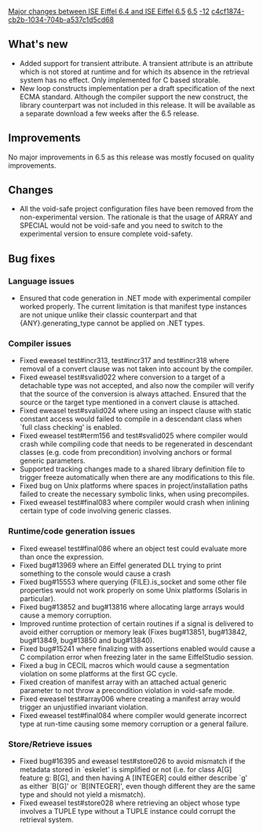 [[Property:title|Major changes between ISE Eiffel 6.4 and ISE Eiffel 6.5]]
[[Property:link_title|6.5]]
[[Property:weight|-12]]
[[Property:uuid|c4cf1874-cb2b-1034-704b-a537c1d5cd68]]
==What's new==
{{seealso|[[Differences between standard ECMA-367 and Eiffel Software implementation|Differences between standard ECMA-367 and Eiffel Software implementation]] }}
*Added support for transient attribute. A transient attribute is an attribute which is not stored at runtime and for which its absence in the retrieval system has no effect. Only implemented for C based storable.
* New loop constructs implementation per a draft specification of the next ECMA standard. Although the compiler support the new construct, the library counterpart was not included in this release. It will be available as a separate download a few weeks after the 6.5 release.

==Improvements==
No major improvements in 6.5 as this release was mostly focused on quality improvements.

==Changes==
* All the void-safe project configuration files have been removed from the non-experimental version. The rationale is that the usage of ARRAY and SPECIAL would not be void-safe and you need to switch to the experimental version to ensure complete void-safety.

==Bug fixes==

===Language issues===
* Ensured that code generation in .NET mode with experimental compiler worked properly. The current limitation is that manifest type instances are not unique unlike their classic counterpart and that {ANY}.generating_type cannot be applied on .NET types.

===Compiler issues===
* Fixed eweasel test#incr313, test#incr317 and test#incr318 where removal of a convert clause was not taken into account by the compiler. 
* Fixed eweasel test#svalid022 where conversion to a target of a detachable type was not accepted, and also now the compiler will verify that the source of the conversion is always attached. Ensured that the source or the target type mentioned in a convert clause is attached. 
* Fixed eweasel test#svalid024 where using an inspect clause with static constant access would failed to compile in a descendant class when `full class checking' is enabled. 
* Fixed eweasel test#term156 and test#svalid025 where compiler would crash while compiling code that needs to be regenerated in descendant classes (e.g. code from precondition) involving anchors or formal generic parameters. 
* Supported tracking changes made to a shared library definition file to trigger freeze automatically when there are any modifications to this file. 
* Fixed bug on Unix platforms where spaces in project/installation paths failed to create the necessary symbolic links, when using precompiles. 
* Fixed eweasel test#final083 where compiler would crash when inlining certain type of code involving generic classes.


===Runtime/code generation issues===
* Fixed eweasel test#final086 where an object test could evaluate more than once the expression. 
* Fixed bug#13969 where an Eiffel generated DLL trying to print something to the console would cause a crash
* Fixed bug#15553 where querying <eiffel>{FILE}.is_socket</eiffel> and some other file properties would not work properly on some Unix platforms (Solaris in particular).
* Fixed bug#13852 and bug#13816 where allocating large arrays would cause a memory corruption.
* Improved runtime protection of certain routines if a signal is delivered to avoid either corruption or memory leak (Fixes bug#13851, bug#13842, bug#13849, bug#13850 and bug#13840).
* Fixed bug#15241 where finalizing with assertions enabled would cause a C compilation error when freezing later in the same EiffelStudio session. 
* Fixed a bug in CECIL macros which would cause a segmentation violation on some platforms at the first GC cycle. 
* Fixed creation of manifest array with an attached actual generic parameter to not throw a precondition violation in void-safe mode. 
* Fixed eweasel test#array006 where creating a manifest array would trigger an unjustified invariant violation. 
* Fixed eweasel test#final084 where compiler would generate incorrect type at run-time causing some memory corruption or a general failure.


===Store/Retrieve issues===
* Fixed bug#16395 and eweasel test#store026 to avoid mismatch if the metadata stored in `eskelet' is simplified or not (i.e. for class A[G] feature g: B[G], and then having A [INTEGER] could either describe `g' as either `B[G]' or `B[INTEGER]', even though different they are the same type and should not yield a mismatch). 
* Fixed eweasel test#store028 where retrieving an object whose type involves a TUPLE type without a TUPLE instance could corrupt the retrieval system. 

